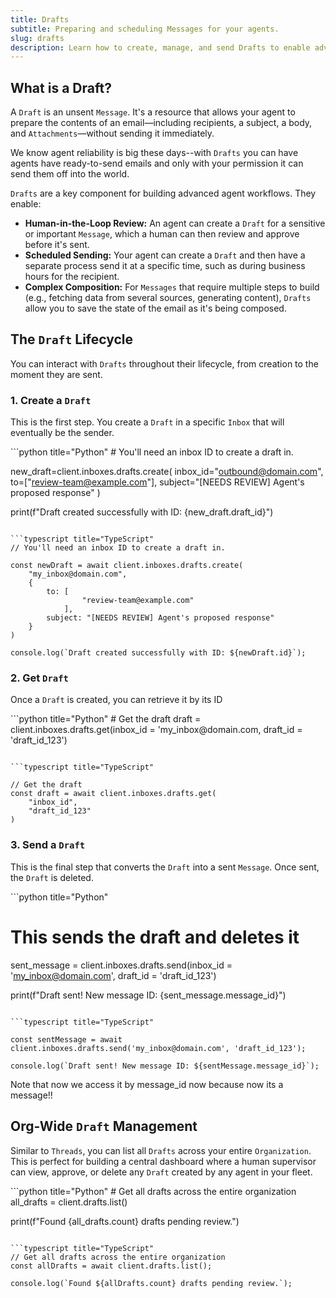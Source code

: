 ```yaml
---
title: Drafts
subtitle: Preparing and scheduling Messages for your agents.
slug: drafts
description: Learn how to create, manage, and send Drafts to enable advanced agent workflows like human-in-the-loop review and scheduled sending.
---
```


## What is a Draft?

A `Draft` is an unsent `Message`. It's a resource that allows your agent to prepare the contents of an email—including recipients, a subject, a body, and `Attachments`—without sending it immediately.

We know agent reliability is big these days--with `Drafts` you can have agents have ready-to-send emails and only with your permission it can send them off into the world.

`Drafts` are a key component for building advanced agent workflows. They enable:

- **Human-in-the-Loop Review:** An agent can create a `Draft` for a sensitive or important `Message`, which a human can then review and approve before it's sent.
- **Scheduled Sending:** Your agent can create a `Draft` and then have a separate process send it at a specific time, such as during business hours for the recipient.
- **Complex Composition:** For `Messages` that require multiple steps to build (e.g., fetching data from several sources, generating content), `Drafts` allow you to save the state of the email as it's being composed.

## The `Draft` Lifecycle

You can interact with `Drafts` throughout their lifecycle, from creation to the moment they are sent.

### 1. Create a `Draft`

This is the first step. You create a `Draft` in a specific `Inbox` that will eventually be the sender.

<CodeBlocks>
```python title="Python"
# You'll need an inbox ID to create a draft in.

new_draft=client.inboxes.drafts.create(
    inbox_id="outbound@domain.com",
    to=["review-team@example.com"],
    subject="[NEEDS REVIEW] Agent's proposed response"
)

print(f"Draft created successfully with ID: {new_draft.draft_id}")

````

```typescript title="TypeScript"
// You'll need an inbox ID to create a draft in.

const newDraft = await client.inboxes.drafts.create(
	"my_inbox@domain.com",
	{
		to: [
				"review-team@example.com"
			],
		subject: "[NEEDS REVIEW] Agent's proposed response"
	}
)

console.log(`Draft created successfully with ID: ${newDraft.id}`);
````

</CodeBlocks>

### 2. Get `Draft`

Once a `Draft` is created, you can retrieve it by its ID

<CodeBlocks>
```python title="Python"
# Get the draft
draft = client.inboxes.drafts.get(inbox_id = 'my_inbox@domain.com, draft_id = 'draft_id_123')

````

```typescript title="TypeScript"

// Get the draft
const draft = await client.inboxes.drafts.get(
	"inbox_id",
	"draft_id_123"
)

````

</CodeBlocks>

### 3. Send a `Draft`

This is the final step that converts the `Draft` into a sent `Message`. Once sent, the `Draft` is deleted.

<CodeBlocks>
```python title="Python"

# This sends the draft and deletes it

sent_message = client.inboxes.drafts.send(inbox_id = 'my_inbox@domain.com', draft_id = 'draft_id_123')

print(f"Draft sent! New message ID: {sent_message.message_id}")

````

```typescript title="TypeScript"

const sentMessage = await client.inboxes.drafts.send('my_inbox@domain.com', 'draft_id_123');

console.log(`Draft sent! New message ID: ${sentMessage.message_id}`);
````

</CodeBlocks>

Note that now we access it by message_id now because now its a message!!

## Org-Wide `Draft` Management

Similar to `Threads`, you can list all `Drafts` across your entire `Organization`. This is perfect for building a central dashboard where a human supervisor can view, approve, or delete any `Draft` created by any agent in your fleet.

<CodeBlocks>
```python title="Python"
# Get all drafts across the entire organization
all_drafts = client.drafts.list()

print(f"Found {all_drafts.count} drafts pending review.")

````

```typescript title="TypeScript"
// Get all drafts across the entire organization
const allDrafts = await client.drafts.list();

console.log(`Found ${allDrafts.count} drafts pending review.`);
````

</CodeBlocks>
